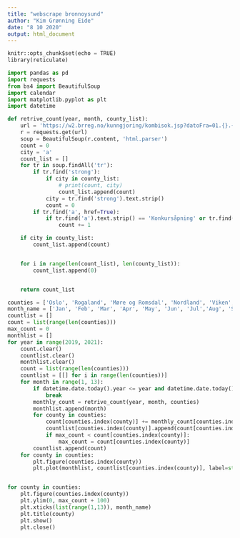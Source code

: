 ```yaml
---
title: "webscrape bronnoysund"
author: "Kim Grønning Eide"
date: "8 10 2020"
output: html_document
---
```


```python
knitr::opts_chunk$set(echo = TRUE)
library(reticulate)

import pandas as pd
import requests
from bs4 import BeautifulSoup
import calendar
import matplotlib.pyplot as plt
import datetime
```

```python
def retrive_count(year, month, county_list):
    url = 'https://w2.brreg.no/kunngjoring/kombisok.jsp?datoFra=01.{}.{}&datoTil={}.{}.{}&id_region=0&id_niva1=51&id_niva2=56&id_bransje1=0'.format('%02d' % month, year, find_days_in_month(year, month),'%02d' % month, year)
    r = requests.get(url)
    soup = BeautifulSoup(r.content, 'html.parser')
    count = 0
    city = 'a'
    count_list = []
    for tr in soup.findAll('tr'):
        if tr.find('strong'):
            if city in county_list:
                # print(count, city)
                count_list.append(count)
            city = tr.find('strong').text.strip()
            count = 0
        if tr.find('a', href=True):
            if tr.find('a').text.strip() == 'Konkursåpning' or tr.find('a').text.strip() == 'Konkursåpning i hjemlandet':
                count += 1

    if city in county_list:
        count_list.append(count)


    for i in range(len(count_list), len(county_list)):
        count_list.append(0)


    return count_list
```

```python
counties = ['Oslo', 'Rogaland', 'Møre og Romsdal', 'Nordland', 'Viken', 'Innlandet', 'Vestfold og Telemark', 'Agder', 'Vestland', 'Trøndelag', 'Troms og Finnmark', 'Utenlands']
month_name = ['Jan', 'Feb', 'Mar', 'Apr', 'May', 'Jun', 'Jul','Aug', 'Sep', 'Oct', 'Nov', 'Dec']
countlist = []
count = list(range(len(counties)))
max_count = 0
monthlist = []
for year in range(2019, 2021):
    count.clear()
    countlist.clear()
    monthlist.clear()
    count = list(range(len(counties)))
    countlist = [[] for i in range(len(counties))]
    for month in range(1, 13):
        if datetime.date.today().year <= year and datetime.date.today().month < month:
            break
        monthly_count = retrive_count(year, month, counties)
        monthlist.append(month)
        for county in counties:
            count[counties.index(county)] += monthly_count[counties.index(county)]
            countlist[counties.index(county)].append(count[counties.index(county)])
            if max_count < count[counties.index(county)]:
                max_count = count[counties.index(county)]
        countlist.append(count)
    for county in counties:
        plt.figure(counties.index(county))
        plt.plot(monthlist, countlist[counties.index(county)], label=str(year))


for county in counties:
    plt.figure(counties.index(county))
    plt.ylim(0, max_count + 100)
    plt.xticks(list(range(1,13)), month_name)
    plt.title(county)
    plt.show()
    plt.close()
```


